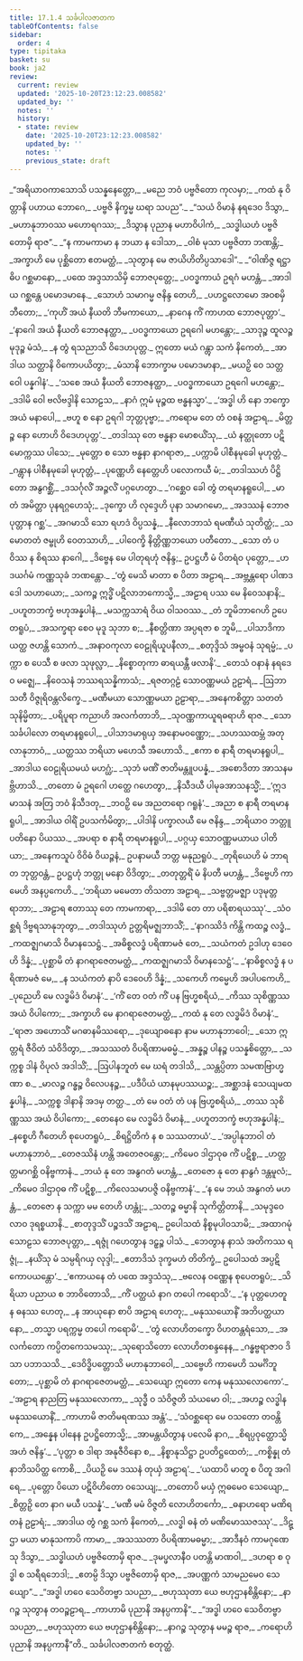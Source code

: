 ```yaml
---
title: 17.1.4 သင်္ခပါလဇာတက
tableOfContents: false
sidebar:
  order: 4
type: tipitaka
basket: su
book: ja2
review:
  current: review
  updated: '2025-10-20T23:12:23.008582'
  updated_by: ''
  notes: ''
  history:
  - state: review
    date: '2025-10-20T23:12:23.008582'
    updated_by: ''
    notes: ''
    previous_state: draft
---
```



<DynamicBreadcrumb />


<ReviewStatus review={frontmatter.review} showDetails={true} />

<HypothesisAnnotation frontmatter={frontmatter} />

<Division number="143" book="ja2" e="ch" v="23" p="16">

<Paragraph number="147" type="verses" book="ja2">
_“အရိယာဝကာသောသိ ပသန္နနေတ္တော,_  
_မညေ ဘဝံ ပဗ္ဗဇိတော ကုလမှာ;_  
_ကထံ နု ဝိတ္တာနိ ပဟာယ ဘောဂေ,_  
_ပဗ္ဗဇိ နိက္ခမ္မ ဃရာ သပည”._  

</Paragraph>

</Division>
<Division number="144" book="ja2" e="ch" v="23" p="17">

<Paragraph number="148" type="verses" book="ja2">
_“သယံ ဝိမာနံ နရဒေဝ ဒိသွာ,_  
_မဟာနုဘာဝဿ မဟောရဂဿ;_  
_ဒိသွာန ပုညာန မဟာဝိပါကံ,_  
_သဒ္ဓါယဟံ ပဗ္ဗဇိတောမှိ ရာဇ”._  

</Paragraph>

</Division>
<Division number="145" book="ja2" e="ch" v="23" p="17">

<Paragraph number="149" type="verses" book="ja2">
_“န ကာမကာမာ န ဘယာ န ဒေါသာ,_  
_ဝါစံ မုသာ ပဗ္ဗဇိတာ ဘဏန္တိ;_  
_အက္ခာဟိ မေ ပုစ္ဆိတော ဧတမတ္ထံ,_  
_သုတွာန မေ ဇာယိဟိတိပ္ပသာဒေါ”._  

</Paragraph>

</Division>
<Division number="146" book="ja2" e="ch" v="23" p="17">

<Paragraph number="150" type="verses" book="ja2">
_“ဝါဏိဇ္ဇ ရဋ္ဌာဓိပ ဂစ္ဆမာနော,_  
_ပထေ အဒ္ဒသာသိမှိ ဘောဇပုတ္တေ;_  
_ပဝဒ္ဓကာယံ ဥရဂံ မဟန္တံ,_  
_အာဒါယ ဂစ္ဆန္တေ ပမောဒမာနေ._  

</Paragraph>

</Division>
<Division number="147" book="ja2" e="ch" v="23" p="17">

<Paragraph number="151" type="verses" book="ja2">
_သောဟံ သမာဂမ္မ ဇနိန္ဒ တေဟိ,_  
_ပဟဋ္ဌလောမော အဝစမှိ ဘီတော;_  
_‘ကုဟိံ အယံ နီယတိ ဘီမကာယော,_  
_နာဂေန ကိံ ကာဟထ ဘောဇပုတ္တာ’._  

</Paragraph>

</Division>
<Division number="148" book="ja2" e="ch" v="23" p="17">

<Paragraph number="152" type="verses" book="ja2">
_‘နာဂေါ အယံ နီယတိ ဘောဇနတ္ထာ,_  
_ပဝဒ္ဓကာယော ဥရဂေါ မဟန္တော;_  
_သာဒုဉ္စ ထူလဉ္စ မုဒုဉ္စ မံသံ,_  
_န တွံ ရသညာသိ ဝိဒေဟပုတ္တ._  

</Paragraph>

</Division>
<Division number="149" book="ja2" e="ch" v="23" p="17">

<Paragraph number="153" type="verses" book="ja2">
ဣတော မယံ ဂန္တွာ သကံ နိကေတံ,_  
_အာဒါယ သတ္ထာနိ ဝိကောပယိတွာ;_  
_မံသာနိ ဘောက္ခာမ ပမောဒမာနာ,_  
_မယဉှိ ဝေ သတ္တဝေါ ပန္နဂါနံ’._  

</Paragraph>

</Division>
<Division number="150" book="ja2" e="ch" v="23" p="17">

<Paragraph number="154" type="verses" book="ja2">
_‘သစေ အယံ နီယတိ ဘောဇနတ္ထာ,_  
_ပဝဒ္ဓကာယော ဥရဂေါ မဟန္တော;_  
_ဒဒါမိ ဝေါ ဗလိဗဒ္ဒါနိ သောဠသ,_  
_နာဂံ ဣမံ မုဉ္စထ ဗန္ဓနသ္မာ’._  

</Paragraph>

</Division>
<Division number="151" book="ja2" e="ch" v="23" p="18">

<Paragraph number="155" type="verses" book="ja2">
_‘အဒ္ဓါ ဟိ နော ဘက္ခော အယံ မနာပေါ,_  
_ဗဟူ စ နော ဥရဂါ ဘုတ္တပုဗ္ဗာ;_  
_ကရောမ တေ တံ ဝစနံ အဠာရ,_  
_မိတ္တဉ္စ နော ဟောဟိ ဝိဒေဟပုတ္တ’._  

</Paragraph>

</Division>
<Division number="152" book="ja2" e="ch" v="23" p="18">

<Paragraph number="156" type="verses" book="ja2">
_တဒါဿု တေ ဗန္ဓနာ မောစယိံသု,_  
_ယံ နတ္ထုတော ပဋိမောက္ကဿ ပါသေ;_  
_မုတ္တော စ သော ဗန္ဓနာ နာဂရာဇာ,_  
_ပက္ကာမိ ပါစီနမုခေါ မုဟုတ္တံ._  

</Paragraph>

</Division>
<Division number="153" book="ja2" e="ch" v="23" p="18">

<Paragraph number="157" type="verses" book="ja2">
_ဂန္တွာန ပါစီနမုခေါ မုဟုတ္တံ,_  
_ပုဏ္ဏေဟိ နေတ္တေဟိ ပလောကယီ မံ;_  
_တဒါဿဟံ ပိဋ္ဌိတော အနွဂစ္ဆိံ,_  
_ဒသင်္ဂုလိံ အဉ္ဇလိံ ပဂ္ဂဟေတွာ._  

</Paragraph>

</Division>
<Division number="154" book="ja2" e="ch" v="23" p="18">

<Paragraph number="158" type="verses" book="ja2">
_‘ဂစ္ဆေဝ ခေါ တွံ တရမာနရူပေါ,_  
_မာ တံ အမိတ္တာ ပုနရဂ္ဂဟေသုံ;_  
_ဒုက္ခော ဟိ လုဒ္ဒေဟိ ပုနာ သမာဂမော,_  
_အဒဿနံ ဘောဇပုတ္တာန ဂစ္ဆ’._  

</Paragraph>

</Division>
<Division number="155" book="ja2" e="ch" v="23" p="18">

<Paragraph number="159" type="verses" book="ja2">
_အဂမာသိ သော ရဟဒံ ဝိပ္ပသန္နံ,_  
_နီလောဘာသံ ရမဏီယံ သုတိတ္ထံ;_  
_သမောတတံ ဇမ္ဗုဟိ ဝေတသာဟိ,_  
_ပါဝေက္ခိ နိတ္တိဏ္ဏဘယော ပတီတော._  

</Paragraph>

</Division>
<Division number="156" book="ja2" e="ch" v="23" p="18">

<Paragraph number="160" type="verses" book="ja2">
_သော တံ ပဝိဿ န စိရဿ နာဂေါ,_  
_ဒိဗ္ဗေန မေ ပါတုရဟုံ ဇနိန္ဒ;_  
ဥပဋ္ဌဟီ မံ ပိတရံဝ ပုတ္တော,_  
_ဟဒယင်္ဂမံ ကဏ္ဏသုခံ ဘဏန္တော._  

</Paragraph>

</Division>
<Division number="157" book="ja2" e="ch" v="23" p="19">

<Paragraph number="161" type="verses" book="ja2">
_‘တွံ မေသိ မာတာ စ ပိတာ အဠာရ,_  
_အဗ္ဘန္တရော ပါဏဒဒေါ သဟာယော;_  
_သကဉ္စ ဣဒ္ဓိံ ပဋိလာဘကောသ္မိ,_  
_အဠာရ ပဿ မေ နိဝေသနာနိ;_  
_ပဟူတဘက္ခံ ဗဟုအန္နပါနံ,_  
_မသက္ကသာရံ ဝိယ ဝါသဝဿ._  

</Paragraph>

</Division>
<Division number="158" book="ja2" e="ch" v="23" p="19">

<Paragraph number="162" type="verses" book="ja2">
_တံ ဘူမိဘာဂေဟိ ဥပေတရူပံ,_  
_အသက္ခရာ စေဝ မုဒူ သုဘာ စ;_  
_နီစတ္တိဏာ အပ္ပရဇာ စ ဘူမိ,_  
_ပါသာဒိကာ ယတ္ထ ဇဟန္တိ သောကံ._  

</Paragraph>

</Division>
<Division number="159" book="ja2" e="ch" v="23" p="19">

<Paragraph number="163" type="verses" book="ja2">
_အနာဝကုလာ ဝေဠုရိယူပနီလာ,_  
_စတုဒ္ဒိသံ အမ္ဗဝနံ သုရမ္မံ;_  
_ပက္ကာ စ ပေသီ စ ဖလာ သုဖုလ္လာ,_  
_နိစ္စောတုကာ ဓာရယန္တီ ဖလာနိ’._  

</Paragraph>

</Division>
<Division number="160" book="ja2" e="ch" v="23" p="19">

<Paragraph number="164" type="verses" book="ja2">
_တေသံ ဝနာနံ နရဒေဝ မဇ္ဈေ,_  
_နိဝေသနံ ဘဿရသန္နိကာသံ;_  
_ရဇတဂ္ဂဠံ သောဝဏ္ဏမယံ ဥဠာရံ,_  
_ဩဘာသတီ ဝိဇ္ဇုရိဝန္တလိက္ခေ._  

</Paragraph>

</Division>
<Division number="161" book="ja2" e="ch" v="23" p="19">

<Paragraph number="165" type="verses" book="ja2">
_မဏီမယာ သောဏ္ဏမယာ ဥဠာရာ,_  
_အနေကစိတ္တာ သတတံ သုနိမ္မိတာ;_  
_ပရိပူရာ ကညာဟိ အလင်္ကတာဘိ,_  
_သုဝဏ္ဏကာယူရဓရာဟိ ရာဇ._  

</Paragraph>

</Division>
<Division number="162" book="ja2" e="ch" v="23" p="19">

<Paragraph number="166" type="verses" book="ja2">
_သော သင်္ခပါလော တရမာနရူပေါ,_  
_ပါသာဒမာရုယှ အနောမဝဏ္ဏော;_  
_သဟဿထမ္ဘံ အတုလာနုဘာဝံ,_  
_ယတ္ထဿ ဘရိယာ မဟေသီ အဟောသိ._  

</Paragraph>

</Division>
<Division number="163" book="ja2" e="ch" v="23" p="20">

<Paragraph number="167" type="verses" book="ja2">
_ဧကာ စ နာရီ တရမာနရူပါ,_  
_အာဒါယ ဝေဠုရိယမယံ မဟဂ္ဃံ;_  
_သုဘံ မဏိံ ဇာတိမန္တူပပန္နံ,_  
_အစောဒိတာ အာသနမဗ္ဘိဟာသိ._  

</Paragraph>

</Division>
<Division number="164" book="ja2" e="ch" v="23" p="20">

<Paragraph number="168" type="verses" book="ja2">
_တတော မံ ဥရဂေါ ဟတ္ထေ ဂဟေတွာ,_  
_နိသီဒယီ ပါမုခအာသနသ္မိံ;_  
_‘ဣဒမာသနံ အတြ ဘဝံ နိသီဒတု,_  
_ဘဝဉှိ မေ အညတရော ဂရူနံ’._  

</Paragraph>

</Division>
<Division number="165" book="ja2" e="ch" v="23" p="20">

<Paragraph number="169" type="verses" book="ja2">
_အညာ စ နာရီ တရမာနရူပါ,_  
_အာဒါယ ဝါရိံ ဥပသင်္ကမိတွာ;_  
_ပါဒါနိ ပက္ခာလယီ မေ ဇနိန္ဒ,_  
_ဘရိယာဝ ဘတ္တူ ပတိနော ပိယဿ._  

</Paragraph>

</Division>
<Division number="166" book="ja2" e="ch" v="23" p="20">

<Paragraph number="170" type="verses" book="ja2">
_အပရာ စ နာရီ တရမာနရူပါ,_  
_ပဂ္ဂယှ သောဝဏ္ဏမယာယ ပါတိယာ;_  
_အနေကသူပံ ဝိဝိဓံ ဝိယဉ္ဇနံ,_  
ဥပနာမယီ ဘတ္တ မနုညရူပံ._  

</Paragraph>

</Division>
<Division number="167" book="ja2" e="ch" v="23" p="20">

<Paragraph number="171" type="verses" book="ja2">
_တုရိယေဟိ မံ ဘာရတ ဘုတ္တဝန္တံ,_  
ဥပဋ္ဌဟုံ ဘတ္တု မနော ဝိဒိတွာ;_  
_တတုတ္တရိံ မံ နိပတီ မဟန္တံ,_  
_ဒိဗ္ဗေဟိ ကာမေဟိ အနပ္ပကေဟိ._  

</Paragraph>

</Division>
<Division number="168" book="ja2" e="ch" v="23" p="20">

<Paragraph number="172" type="verses" book="ja2">
_‘ဘရိယာ မမေတာ တိသတာ အဠာရ,_  
_သဗ္ဗတ္တမဇ္ဈာ ပဒုမုတ္တရာဘာ;_  
_အဠာရ ဧတာဿု တေ ကာမကာရာ,_  
_ဒဒါမိ တေ တာ ပရိစာရယဿု’._  

</Paragraph>

</Division>
<Division number="169" book="ja2" e="ch" v="23" p="20">

<Paragraph number="173" type="verses" book="ja2">
_သံဝစ္ဆရံ ဒိဗ္ဗရသာနုဘုတွာ,_  
_တဒါဿုဟံ ဥတ္တရိမဇ္ဈဘာသိံ;_  
_‘နာဂဿိဒံ ကိန္တိ ကထဉ္စ လဒ္ဓံ,_  
_ကထဇ္ဈဂမာသိ ဝိမာနသေဋ္ဌံ._  

</Paragraph>

</Division>
<Division number="170" book="ja2" e="ch" v="23" p="21">

<Paragraph number="174" type="verses" book="ja2">
_အဓိစ္စလဒ္ဓံ ပရိဏာမဇံ တေ,_  
_သယံကတံ ဥဒါဟု ဒေဝေဟိ ဒိန္နံ;_  
_ပုစ္ဆာမိ တံ နာဂရာဇေတမတ္ထံ,_  
_ကထဇ္ဈဂမာသိ ဝိမာနသေဋ္ဌံ’._  

</Paragraph>

</Division>
<Division number="171" book="ja2" e="ch" v="23" p="21">

<Paragraph number="175" type="verses" book="ja2">
_‘နာဓိစ္စလဒ္ဓံ န ပရိဏာမဇံ မေ,_  
_န သယံကတံ နာပိ ဒေဝေဟိ ဒိန္နံ;_  
_သကေဟိ ကမ္မေဟိ အပါပကေဟိ,_  
_ပုညေဟိ မေ လဒ္ဓမိဒံ ဝိမာနံ’._  

</Paragraph>

</Division>
<Division number="172" book="ja2" e="ch" v="23" p="21">

<Paragraph number="176" type="verses" book="ja2">
_‘ကိံ တေ ဝတံ ကိံ ပန ဗြဟ္မစရိယံ,_  
_ကိဿ သုစိဏ္ဏဿ အယံ ဝိပါကော;_  
_အက္ခာဟိ မေ နာဂရာဇေတမတ္ထံ,_  
_ကထံ နု တေ လဒ္ဓမိဒံ ဝိမာနံ’._  

</Paragraph>

</Division>
<Division number="173" book="ja2" e="ch" v="23" p="21">

<Paragraph number="177" type="verses" book="ja2">
_‘ရာဇာ အဟောသိံ မဂဓာနမိဿရော,_  
_ဒုယျောဓနော နာမ မဟာနုဘာဝေါ;_  
_သော ဣတ္တရံ ဇီဝိတံ သံဝိဒိတွာ,_  
_အသဿတံ ဝိပရိဏာမဓမ္မံ._  

</Paragraph>

</Division>
<Division number="174" book="ja2" e="ch" v="23" p="21">

<Paragraph number="178" type="verses" book="ja2">
_အန္နဉ္စ ပါနဉ္စ ပသန္နစိတ္တော,_  
_သက္ကစ္စ ဒါနံ ဝိပုလံ အဒါသိံ;_  
_ဩပါနဘူတံ မေ ဃရံ တဒါသိ,_  
_သန္တပ္ပိတာ သမဏဗြာဟ္မဏာ စ._  

</Paragraph>

</Division>
<Division number="175" book="ja2" e="ch" v="23" p="21">

<Paragraph number="179" type="verses" book="ja2">
_မာလဉ္စ ဂန္ဓဉ္စ ဝိလေပနဉ္စ,_  
_ပဒီပိယံ ယာနမုပဿယဉ္စ;_  
_အစ္ဆာဒနံ သေယျမထန္နပါနံ,_  
_သက္ကစ္စ ဒါနာနိ အဒမှ တတ္ထ._  

</Paragraph>

</Division>
<Division number="176" book="ja2" e="ch" v="23" p="22">

<Paragraph number="180" type="verses" book="ja2">
_တံ မေ ဝတံ တံ ပန ဗြဟ္မစရိယံ,_  
_တဿ သုစိဏ္ဏဿ အယံ ဝိပါကော;_  
_တေနေဝ မေ လဒ္ဓမိဒံ ဝိမာနံ,_  
_ပဟူတဘက္ခံ ဗဟုအန္နပါနံ;_  
_နစ္စေဟိ ဂီတေဟိ စုပေတရူပံ,_  
_စိရဋ္ဌိတိကံ န စ သဿတာယံ’._  

</Paragraph>

</Division>
<Division number="177" book="ja2" e="ch" v="23" p="22">

<Paragraph number="181" type="verses" book="ja2">
_‘အပ္ပါနုဘာဝါ တံ မဟာနုဘာဝံ,_  
_တေဇဿိနံ ဟန္တိ အတေဇဝန္တော;_  
_ကိမေဝ ဒါဌာဝုဓ ကိံ ပဋိစ္စ,_  
_ဟတ္ထတ္တမာဂစ္ဆိ ဝနိဗ္ဗကာနံ._  

</Paragraph>

</Division>
<Division number="178" book="ja2" e="ch" v="23" p="22">

<Paragraph number="182" type="verses" book="ja2">
_ဘယံ နု တေ အနွဂတံ မဟန္တံ,_  
_တေဇော နု တေ နာနွဂံ ဒန္တမူလံ;_  
_ကိမေဝ ဒါဌာဝုဓ ကိံ ပဋိစ္စ,_  
_ကိလေသမာပဇ္ဇိ ဝနိဗ္ဗကာနံ’._  

</Paragraph>

</Division>
<Division number="179" book="ja2" e="ch" v="23" p="22">

<Paragraph number="183" type="verses" book="ja2">
_‘န မေ ဘယံ အနွဂတံ မဟန္တံ,_  
_တေဇော န သက္ကာ မမ တေဟိ ဟန္တုံ;_  
_သတဉ္စ ဓမ္မာနိ သုကိတ္တိတာနိ,_  
_သမုဒ္ဒဝေလာဝ ဒုရစ္စယာနိ._  

</Paragraph>

</Division>
<Division number="180" book="ja2" e="ch" v="23" p="22">

<Paragraph number="184" type="verses" book="ja2">
_စာတုဒ္ဒသိံ ပဉ္စဒသိံ အဠာရ,_  
ဥပေါသထံ နိစ္စမုပါဝသာမိ;_  
_အထာဂမုံ သောဠသ ဘောဇပုတ္တာ,_  
_ရဇ္ဇုံ ဂဟေတွာန ဒဠှဉ္စ ပါသံ._  

</Paragraph>

</Division>
<Division number="181" book="ja2" e="ch" v="23" p="22">

<Paragraph number="185" type="verses" book="ja2">
_ဘေတွာန နာသံ အတိကဿ ရဇ္ဇုံ,_  
_နယိံသု မံ သမ္ပရိဂယှ လုဒ္ဒါ;_  
_ဧတာဒိသံ ဒုက္ခမဟံ တိတိက္ခံ,_  
ဥပေါသထံ အပ္ပဋိကောပယန္တော’._  

</Paragraph>

</Division>
<Division number="182" book="ja2" e="ch" v="23" p="23">

<Paragraph number="186" type="verses" book="ja2">
_‘ဧကာယနေ တံ ပထေ အဒ္ဒသံသု,_  
_ဗလေန ဝဏ္ဏေန စုပေတရူပံ;_  
_သိရိယာ ပညာယ စ ဘာဝိတောသိ,_  
_ကိံ ပတ္ထယံ နာဂ တပေါ ကရောသိ’._  

</Paragraph>

</Division>
<Division number="183" book="ja2" e="ch" v="23" p="23">

<Paragraph number="187" type="verses" book="ja2">
_‘န ပုတ္တဟေတူ န ဓနဿ ဟေတု,_  
_န အာယုနော စာပိ အဠာရ ဟေတု;_  
_မနုဿယောနိံ အဘိပတ္ထယာနော,_  
_တသ္မာ ပရက္ကမ္မ တပေါ ကရောမိ’._  

</Paragraph>

</Division>
<Division number="184" book="ja2" e="ch" v="23" p="23">

<Paragraph number="188" type="verses" book="ja2">
_‘တွံ လောဟိတက္ခော ဝိဟတန္တရံသော,_  
_အလင်္ကတော ကပ္ပိတကေသမဿု;_  
_သုရောသိတော လောဟိတစန္ဒနေန,_  
_ဂန္ဓဗ္ဗရာဇာဝ ဒိသာ ပဘာသသိ._  

</Paragraph>

</Division>
<Division number="185" book="ja2" e="ch" v="23" p="23">

<Paragraph number="189" type="verses" book="ja2">
_ဒေဝိဒ္ဓိပတ္တောသိ မဟာနုဘာဝေါ,_  
_သဗ္ဗေဟိ ကာမေဟိ သမင်္ဂိဘူတော;_  
_ပုစ္ဆာမိ တံ နာဂရာဇေတမတ္ထံ,_  
_သေယျော ဣတော ကေန မနုဿလောကော’._  

</Paragraph>

</Division>
<Division number="186" book="ja2" e="ch" v="23" p="23">

<Paragraph number="190" type="verses" book="ja2">
_‘အဠာရ နာညတြ မနုဿလောကာ,_  
_သုဒ္ဓီ ဝ သံဝိဇ္ဇတိ သံယမော ဝါ;_  
_အဟဉ္စ လဒ္ဓါန မနုဿယောနိံ,_  
_ကာဟာမိ ဇာတိမရဏဿ အန္တံ’._  

</Paragraph>

</Division>
<Division number="187" book="ja2" e="ch" v="23" p="23">

<Paragraph number="191" type="verses" book="ja2">
_‘သံဝစ္ဆရော မေ ဝသတော တဝန္တိကေ,_  
_အန္နေန ပါနေန ဥပဋ္ဌိတောသ္မိ;_  
_အာမန္တယိတွာန ပလေမိ နာဂ,_  
_စိရပ္ပဝုတ္ထောသ္မိ အဟံ ဇနိန္ဒ’._  

</Paragraph>

</Division>
<Division number="188" book="ja2" e="ch" v="23" p="23">

<Paragraph number="192" type="verses" book="ja2">
_‘ပုတ္တာ စ ဒါရာ အနုဇီဝိနော စ,_  
_နိစ္စာနုသိဋ္ဌာ ဥပတိဋ္ဌထေတံ;_  
_ကစ္စိန္နု တံ နာဘိသပိတ္ထ ကောစိ,_  
_ပိယဉှိ မေ ဒဿနံ တုယှံ အဠာရ’._  

</Paragraph>

</Division>
<Division number="189" book="ja2" e="ch" v="23" p="24">

<Paragraph number="193" type="verses" book="ja2">
_‘ယထာပိ မာတူ စ ပိတူ အဂါရေ,_  
_ပုတ္တော ပိယော ပဋိဝိဟိတော ဝသေယျ;_  
_တတောပိ မယှံ ဣဓမေဝ သေယျော,_  
_စိတ္တဉှိ တေ နာဂ မယီ ပသန္နံ’._  

</Paragraph>

</Division>
<Division number="190" book="ja2" e="ch" v="23" p="24">

<Paragraph number="194" type="verses" book="ja2">
_‘မဏီ မမံ ဝိဇ္ဇတိ လောဟိတင်္ကော,_  
_ဓနာဟရော မဏိရတနံ ဥဠာရံ;_  
_အာဒါယ တွံ ဂစ္ဆ သကံ နိကေတံ,_  
_လဒ္ဓါ ဓနံ တံ မဏိမောဿဇဿု’._  

</Paragraph>

</Division>
<Division number="191" book="ja2" e="ch" v="23" p="24">

<Paragraph number="195" type="verses" book="ja2">
_ဒိဋ္ဌာ မယာ မာနုသကာပိ ကာမာ,_  
_အသဿတာ ဝိပရိဏာမဓမ္မာ;_  
_အာဒီနဝံ ကာမဂုဏေသု ဒိသွာ,_  
_သဒ္ဓါယဟံ ပဗ္ဗဇိတောမှိ ရာဇ._  

</Paragraph>

</Division>
<Division number="192" book="ja2" e="ch" v="23" p="24">

<Paragraph number="196" type="verses" book="ja2">
_ဒုမပ္ဖလာနီဝ ပတန္တိ မာဏဝါ,_  
_ဒဟရာ စ ဝုဒ္ဓါ စ သရီရဘေဒါ;_  
_ဧတမ္ပိ ဒိသွာ ပဗ္ဗဇိတောမှိ ရာဇ,_  
_အပဏ္ဏကံ သာမညမေဝ သေယျော”._  

</Paragraph>

</Division>
<Division number="193" book="ja2" e="ch" v="23" p="24">

<Paragraph number="197" type="verses" book="ja2">
_“အဒ္ဓါ ဟဝေ သေဝိတဗ္ဗာ သပညာ,_  
_ဗဟုဿုတာ ယေ ဗဟုဌာနစိန္တိနော;_  
_နာဂဉ္စ သုတွာန တဝဉ္စဠာရ,_  
_ကာဟာမိ ပုညာနိ အနပ္ပကာနိ”._  

</Paragraph>

</Division>
<Division number="194" book="ja2" e="ch" v="23" p="24">

<Paragraph number="198" type="verses" book="ja2">
_“အဒ္ဓါ ဟဝေ သေဝိတဗ္ဗာ သပညာ,_  
_ဗဟုဿုတာ ယေ ဗဟုဌာနစိန္တိနော;_  
_နာဂဉ္စ သုတွာန မမဉ္စ ရာဇ,_  
_ကရောဟိ ပုညာနိ အနပ္ပကာနီ”တိ._  


</Paragraph>
</Division>

<Paragraph number="199" type="center" book="ja2">
သင်္ခပါလဇာတကံ စတုတ္ထံ.
</Paragraph>